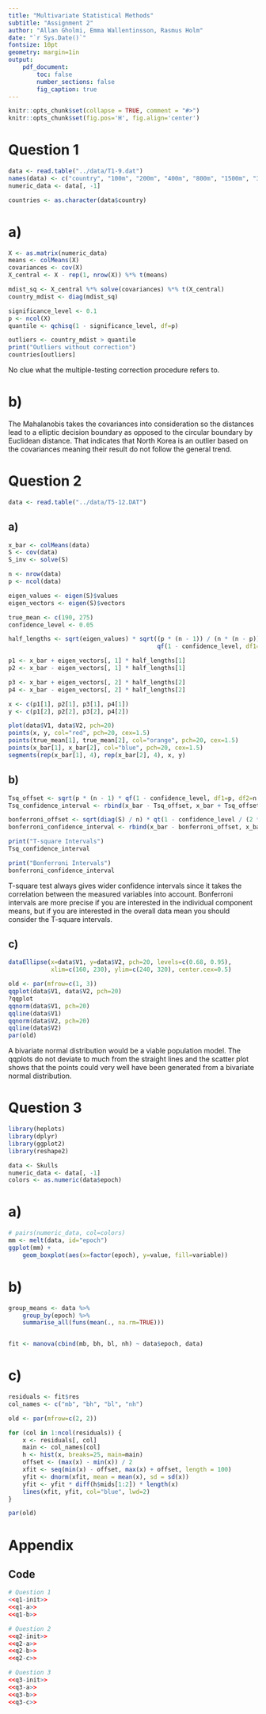 ```yaml
---
title: "Multivariate Statistical Methods"
subtitle: "Assignment 2"
author: "Allan Gholmi, Emma Wallentinsson, Rasmus Holm"
date: "`r Sys.Date()`"
fontsize: 10pt
geometry: margin=1in
output:
    pdf_document:
        toc: false
        number_sections: false
        fig_caption: true
---
```


```r
knitr::opts_chunk$set(collapse = TRUE, comment = "#>")
knitr::opts_chunk$set(fig.pos='H', fig.align='center')
```

# Question 1

```r
data <- read.table("../data/T1-9.dat")
names(data) <- c("country", "100m", "200m", "400m", "800m", "1500m", "3000m", "marathon")
numeric_data <- data[, -1]

countries <- as.character(data$country)
```

# a)

```r
X <- as.matrix(numeric_data)
means <- colMeans(X)
covariances <- cov(X)
X_central <- X - rep(1, nrow(X)) %*% t(means)

mdist_sq <- X_central %*% solve(covariances) %*% t(X_central)
country_mdist <- diag(mdist_sq)

significance_level <- 0.1
p <- ncol(X)
quantile <- qchisq(1 - significance_level, df=p)

outliers <- country_mdist > quantile
print("Outliers without correction")
countries[outliers]
```

No clue what the multiple-testing correction procedure refers to.

# b)

The Mahalanobis takes the covariances into consideration so the distances lead to a elliptic decision boundary as opposed to the circular boundary by Euclidean distance. That indicates that North Korea is an outlier based on the covariances meaning their result do not follow the general trend.

\newpage

# Question 2

```r
data <- read.table("../data/T5-12.DAT")
```

## a)

```r
x_bar <- colMeans(data)
S <- cov(data)
S_inv <- solve(S)

n <- nrow(data)
p <- ncol(data)

eigen_values <- eigen(S)$values
eigen_vectors <- eigen(S)$vectors

true_mean <- c(190, 275)
confidence_level <- 0.05

half_lengths <- sqrt(eigen_values) * sqrt((p * (n - 1)) / (n * (n - p)) *
                                          qf(1 - confidence_level, df1=p, df2=n - p))

p1 <- x_bar + eigen_vectors[, 1] * half_lengths[1]
p2 <- x_bar - eigen_vectors[, 1] * half_lengths[1]

p3 <- x_bar + eigen_vectors[, 2] * half_lengths[2]
p4 <- x_bar - eigen_vectors[, 2] * half_lengths[2]

x <- c(p1[1], p2[1], p3[1], p4[1])
y <- c(p1[2], p2[2], p3[2], p4[2])

plot(data$V1, data$V2, pch=20)
points(x, y, col="red", pch=20, cex=1.5)
points(true_mean[1], true_mean[2], col="orange", pch=20, cex=1.5)
points(x_bar[1], x_bar[2], col="blue", pch=20, cex=1.5)
segments(rep(x_bar[1], 4), rep(x_bar[2], 4), x, y)
```

## b)

```r
Tsq_offset <- sqrt(p * (n - 1) * qf(1 - confidence_level, df1=p, df2=n - p) / (n - p) * diag(S) / n)
Tsq_confidence_interval <- rbind(x_bar - Tsq_offset, x_bar + Tsq_offset)

bonferroni_offset <- sqrt(diag(S) / n) * qt(1 - confidence_level / (2 * p), df=n - 1)
bonferroni_confidence_interval <- rbind(x_bar - bonferroni_offset, x_bar + bonferroni_offset)

print("T-square Intervals")
Tsq_confidence_interval

print("Bonferroni Intervals")
bonferroni_confidence_interval
```

T-square test always gives wider confidence intervals since it takes the correlation between the measured variables into account. Bonferroni intervals are more precise if you are interested in the individual component means, but if you are interested in the overall data mean you should consider the T-square intervals.

## c)

```r
dataEllipse(x=data$V1, y=data$V2, pch=20, levels=c(0.68, 0.95),
            xlim=c(160, 230), ylim=c(240, 320), center.cex=0.5)

old <- par(mfrow=c(1, 3))
qqplot(data$V1, data$V2, pch=20)
?qqplot
qqnorm(data$V1, pch=20)
qqline(data$V1)
qqnorm(data$V2, pch=20)
qqline(data$V2)
par(old)
```

A bivariate normal distribution would be a viable population model. The qqplots do not deviate to much from the straight lines and the scatter plot shows that the points could very well have been generated from a bivariate normal distribution.

\newpage

# Question 3

```r
library(heplots)
library(dplyr)
library(ggplot2)
library(reshape2)

data <- Skulls
numeric_data <- data[, -1]
colors <- as.numeric(data$epoch)
```

# a)

```r
# pairs(numeric_data, col=colors)
mm <- melt(data, id="epoch")
ggplot(mm) +
    geom_boxplot(aes(x=factor(epoch), y=value, fill=variable))
```

# b)

```r
group_means <- data %>%
    group_by(epoch) %>%
    summarise_all(funs(mean(., na.rm=TRUE)))


fit <- manova(cbind(mb, bh, bl, nh) ~ data$epoch, data)
```

# c)

```r
residuals <- fit$res
col_names <- c("mb", "bh", "bl", "nh")

old <- par(mfrow=c(2, 2))

for (col in 1:ncol(residuals)) {
    x <- residuals[, col]
    main <- col_names[col]
    h <- hist(x, breaks=25, main=main)
    offset <- (max(x) - min(x)) / 2
    xfit <- seq(min(x) - offset, max(x) + offset, length = 100)
    yfit <- dnorm(xfit, mean = mean(x), sd = sd(x))
    yfit <- yfit * diff(h$mids[1:2]) * length(x)
    lines(xfit, yfit, col="blue", lwd=2)
}

par(old)
```

\newpage

# Appendix

## Code

```r
# Question 1
<<q1-init>>
<<q1-a>>
<<q1-b>>

# Question 2
<<q2-init>>
<<q2-a>>
<<q2-b>>
<<q2-c>>

# Question 3
<<q3-init>>
<<q3-a>>
<<q3-b>>
<<q3-c>>
```
